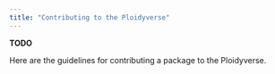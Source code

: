 ```yaml
---
title: "Contributing to the Ploidyverse"
---
```


**TODO**

Here are the guidelines for contributing a package to the Ploidyverse.